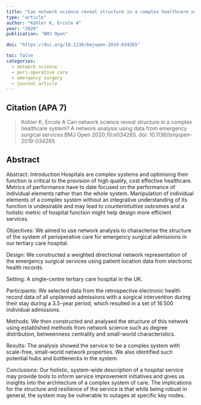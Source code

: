 ```yaml
---
title: "Can network science reveal structure in a complex healthcare system? A network analysis using data from emergency surgical services"
type: "article"
author: "Kohler K, Ercole A"
year: "2020"
publication: "BMJ Open"

doi: "https://doi.org/10.1136/bmjopen-2019-034265"

toc: false
categories:
  - network science
  - peri-operative care
  - emergency surgery
  - journal article
---
```


## Citation (APA 7)

> Kohler K, Ercole A Can network science reveal structure in a complex healthcare system? A network analysis using data from emergency surgical services BMJ Open 2020;10:e034265. doi: 10.1136/bmjopen-2019-034265
 
## Abstract

Abstract: Introduction Hospitals are complex systems and optimising their function is critical to the provision of high quality, cost effective healthcare. Metrics of performance have to date focused on the performance of individual elements rather than the whole system. Manipulation of individual elements of a complex system without an integrative understanding of its function is undesirable and may lead to counterintuitive outcomes and a holistic metric of hospital function might help design more efficient services.

Objectives: We aimed to use network analysis to characterise the structure of the system of perioperative care for emergency surgical admissions in our tertiary care hospital.

Design: We constructed a weighted directional network representation of the emergency surgical services using patient location data from electronic health records.

Setting: A single-centre tertiary care hospital in the UK.

Participants: We selected data from the retrospective electronic health record data of all unplanned admissions with a surgical intervention during their stay during a 3.5-year period, which resulted in a set of 16 500 individual admissions.

Methods: We then constructed and analysed the structure of this network using established methods from network science such as degree distribution, betweenness centrality and small-world characteristics.

Results: The analysis showed the service to be a complex system with scale-free, small-world network properties. We also identified such potential hubs and bottlenecks in the system.

Conclusions: Our holistic, system-wide description of a hospital service may provide tools to inform service improvement initiatives and gives us insights into the architecture of a complex system of care. The implications for the structure and resilience of the service is that while being robust in general, the system may be vulnerable to outages at specific key nodes.